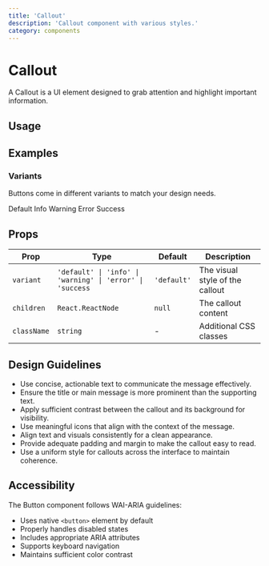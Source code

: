 ```yaml
---
title: 'Callout'
description: 'Callout component with various styles.'
category: components
---
```


# Callout

A Callout is a UI element designed to grab attention and highlight important information. 

## Usage

<ComponentPreview name="callout" />

## Examples

### Variants

Buttons come in different variants to match your design needs.

<Tabs defaultValue='default'>
    <TabsList>
        <TabsTrigger value='default'>Default</TabsTrigger>
        <TabsTrigger value='info'>Info</TabsTrigger>
        <TabsTrigger value='warning'>Warning</TabsTrigger>
        <TabsTrigger value='error'>Error</TabsTrigger>
        <TabsTrigger value='success'>Success</TabsTrigger>
    </TabsList>
    <TabsContent value='default'>
        <ComponentPreview
        name='callout'
        />
    </TabsContent>
    <TabsContent value='info'>
        <ComponentPreview
        name='info_callout'
        />
    </TabsContent>
    <TabsContent value='warning'>
        <ComponentPreview
        name='warning_callout'
        />
    </TabsContent>
    <TabsContent value='error'>
        <ComponentPreview
        name='error_callout'
        />
    </TabsContent>
    <TabsContent value='success'>
        <ComponentPreview
        name='success_callout'
        />
    </TabsContent>
</Tabs>


## Props

| Prop        | Type                                                          | Default     | Description                                                |
| ----------- | ------------------------------------------------------------- | ----------- | ---------------------------------------------------------- |
| `variant`   | `'default' \| 'info' \| 'warning' \| 'error' \| 'success`| `'default'` | The visual style of the callout                             |
| `children`  | `React.ReactNode`                                                     | `null`     | The callout content |
| `className` | `string`                                                      | -           | Additional CSS classes                                     |

## Design Guidelines

- Use concise, actionable text to communicate the message effectively.
- Ensure the title or main message is more prominent than the supporting text.
- Apply sufficient contrast between the callout and its background for visibility.
- Use meaningful icons that align with the context of the message.
- Align text and visuals consistently for a clean appearance.
- Provide adequate padding and margin to make the callout easy to read.
- Use a uniform style for callouts across the interface to maintain coherence.

## Accessibility

The Button component follows WAI-ARIA guidelines:

- Uses native `<button>` element by default
- Properly handles disabled states
- Includes appropriate ARIA attributes
- Supports keyboard navigation
- Maintains sufficient color contrast

